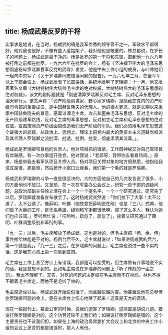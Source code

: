 ```yaml
---
---
---
```

title: 杨成武是反罗的干将
---




实事求是地说，在当时，杨成武的确是我军优秀的领导骨干之一，军政水平都很好。他对我也很好，不像有些人爱摆架子，我对他也是敬重的。林总都说，在罗长子的问题上，杨成武是最干净的。杨是批罗的第一干将和先锋，直到他一九六八年被打倒之前都在批罗。一九六六年在批罗的会上，杨有《坚决捍卫伟大的毛泽东思想彻底粉碎罗瑞卿篡军反党的阴谋》发言，他是中央工作小组的成员，与叶帅他们一起向中央写了《关于罗瑞卿同志错误问题的报告》。一九六七年三月，在全军军以上干部会议上，杨成武发表了长篇讲话，系统地批判了罗瑞卿；十一月，他又发表著名文章《大树特树伟大统帅毛主席的绝对权威，大树特树伟大的毛泽东思想的绝对权威》，该文的副标题就是「彻底清算罗瑞卿反对毛主席、反对毛泽东思想的滔天罪行」。该文声称：「资产阶级阴谋家、野心家罗瑞卿，是隐藏在党内的资产阶级司令部的重要成员，是中国赫鲁晓夫的代理人。他的根本罪恶，就是长期以来秉承中国赫鲁晓夫的旨意，恶毒诽谤毛主席，攻击和歪曲毛泽东思想，反对毛主席的无产阶级建军路线，反对毛主席的军事思想，反对树立毛主席和毛泽东思想的绝对权威，妄图按照资产阶级面貌改造我们无产阶级的军队。我们必须用毛泽东思想这个最强大的武器，从政治上、思想上、理论上把党内最大的走资本主义道路当权派及其代理人罗瑞卿之流批深、批透、批倒、批臭，彻底肃清其流毒。」。

杨成武是罗瑞卿项目组的负责人，他对项目抓的很紧，工作既神秘又对自己管项目有优越感。有一次办事组开完会，他对我说：「老邱呀，我带你去看看热闹。」原来，杨是带我去看军队项目关押人员。杨对项目关押对象的地方很熟悉，他指给我说这是谁，那是谁，然后掀开小窗口让我看，我们第一个看的就是罗瑞卿。

杨成武和罗瑞卿的斗争一直是很坚决的，大的方面他自己的几次发言说了很多，小的方面他也不放过。文革前，在一次在军委办公会议上，研究一些干部的调级问题，总政治部副主任徐立清在会上一个一个提名字，一个一个研究通过。研究完了以后，罗瑞卿就准备宣布散会了。这时杨成武突然说：「你们拉下了大事！太不公道了，太不公道了。像薛明、叶群（他故意把薛明说在前）也是『三八』式嘛，他们做了大量的工作，是无名英雄，级别和军衔都很低嘛，调了这么多人，我认为她们也应该调。」罗听后忙说：「哎哟哟，疏忽了，疏忽了」，接着又研究通过了薛明、叶群调整级别和军衔的事。

「九一三」以后，毛主席解放了杨成武，这也是对的，但毛主席把「杨、余、傅」事件推给林彪是不对的。杨倒台后不久，毛主席就说过：「如果讲杨成武的后台，第一个就是我」。「九一三」之后，在罗瑞卿的问题上，毛主席也说过一些不实的话，这是我在心灵上第一次感到震撼。

毛主席在工作上甚至方针上有错误，我都是可以接受的，但主席煞有介事地说不实的话，我是意想不到的。比如毛主席说在罗瑞卿的问题上「听了林彪的一面之词」，我太不理解了。其实，对罗的问题的决定权在毛主席而不在林彪。林也不得不跟着毛主席走，而绝不是毛听了林的。

毛主席逝世以后，杨成武就开始说假话了，而且越说越厉害。他甚至说他在总参传达罗瑞卿问题的会上，竟在主席台上伤心地哭了起来！这真是天大的谎话。

现在一些报刊上，甚至公审的时候，说我们迫害了罗瑞卿，这简直是胡说八道。要说打倒罗瑞卿是对的，这个功劳还轮不上我们抢；如果说打倒罗瑞卿是错的，这个主要责任也不该我们担。如果在上海的政治局常委扩大会议上和北京的中央工作小组的会议上发言的都是错误的，那人人有份。